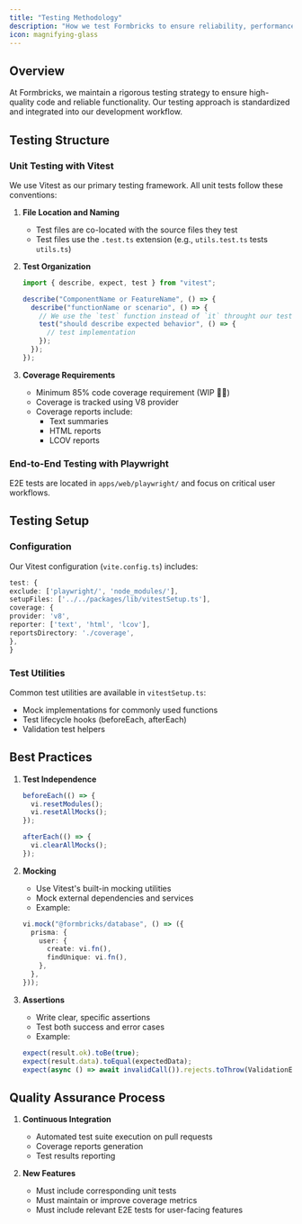 ```yaml
---
title: "Testing Methodology"
description: "How we test Formbricks to ensure reliability, performance, and high-quality code."
icon: magnifying-glass
---
```


## Overview

At Formbricks, we maintain a rigorous testing strategy to ensure high-quality code and reliable functionality. Our testing approach is standardized and integrated into our development workflow.

## Testing Structure

### Unit Testing with Vitest

We use Vitest as our primary testing framework. All unit tests follow these conventions:

1. **File Location and Naming**

   - Test files are co-located with the source files they test
   - Test files use the `.test.ts` extension (e.g., `utils.test.ts` tests `utils.ts`)

2. **Test Organization**

   ```typescript
   import { describe, expect, test } from "vitest";

   describe("ComponentName or FeatureName", () => {
     describe("functionName or scenario", () => {
       // We use the `test` function instead of `it` throught our test suite
       test("should describe expected behavior", () => {
         // test implementation
       });
     });
   });
   ```

3. **Coverage Requirements**
   - Minimum 85% code coverage requirement (WIP 👷‍♂️)
   - Coverage is tracked using V8 provider
   - Coverage reports include:
     - Text summaries
     - HTML reports
     - LCOV reports

### End-to-End Testing with Playwright

E2E tests are located in `apps/web/playwright/` and focus on critical user workflows.

## Testing Setup

### Configuration

Our Vitest configuration (`vite.config.ts`) includes:

```typescript
test: {
exclude: ['playwright/', 'node_modules/'],
setupFiles: ['../../packages/lib/vitestSetup.ts'],
coverage: {
provider: 'v8',
reporter: ['text', 'html', 'lcov'],
reportsDirectory: './coverage',
},
}

```

### Test Utilities

Common test utilities are available in `vitestSetup.ts`:

- Mock implementations for commonly used functions
- Test lifecycle hooks (beforeEach, afterEach)
- Validation test helpers

## Best Practices

1. **Test Independence**

   ```typescript
   beforeEach(() => {
     vi.resetModules();
     vi.resetAllMocks();
   });

   afterEach(() => {
     vi.clearAllMocks();
   });
   ```

2. **Mocking**

   - Use Vitest's built-in mocking utilities
   - Mock external dependencies and services
   - Example:

   ```typescript
   vi.mock("@formbricks/database", () => ({
     prisma: {
       user: {
         create: vi.fn(),
         findUnique: vi.fn(),
       },
     },
   }));
   ```

3. **Assertions**
   - Write clear, specific assertions
   - Test both success and error cases
   - Example:
   ```typescript
   expect(result.ok).toBe(true);
   expect(result.data).toEqual(expectedData);
   expect(async () => await invalidCall()).rejects.toThrow(ValidationError);
   ```

## Quality Assurance Process

1. **Continuous Integration**

   - Automated test suite execution on pull requests
   - Coverage reports generation
   - Test results reporting

2. **New Features**
   - Must include corresponding unit tests
   - Must maintain or improve coverage metrics
   - Must include relevant E2E tests for user-facing features
